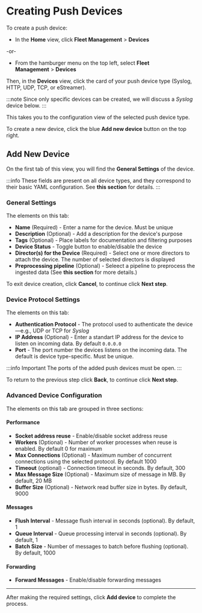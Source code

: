 # Creating Push Devices

To create a push device:

- In the **Home** view, click **Fleet Management**&nbsp;>&nbsp;**Devices**

-or-

- From the hamburger menu on the top left, select **Fleet Management**&nbsp;>&nbsp;**Devices**

Then, in the **Devices** view, click the card of your push device type (Syslog, HTTP, UDP, TCP, or eStreamer).

:::note
Since only specific devices can be created, we will discuss a _Syslog_ device below.
:::

This takes you to the configuration view of the selected push device type.

To create a new device, click the blue **Add new device** button on the top right.

## Add New Device

On the first tab of this view, you will find the **General Settings** of the device.

:::info
These fields are present on all device types, and they correspond to their basic YAML configuration. See <Topic id="devices-overview-config">**this section**</Topic> for details.
:::

### General Settings

The elements on this tab:

- **Name** (Required) - Enter a name for the device. Must be unique
- **Description** (Optional) - Add a description for the device's purpose
- **Tags** (Optional) - Place labels for documentation and filtering purposes
- **Device Status** - Toggle button to enable/disable the device
- **Director(s) for the Device** (Required) - Select one or more directors to attach the device. The number of selected directors is displayed
- **Preprocessing pipeline** (Optional) - Seleect a pipeline to preprocess the ingested data (See <Topic id="normalization">**this section**</Topic> for more details.)

To exit device creation, click **Cancel**, to continue click **Next step**.

### Device Protocol Settings

The elements on this tab:

- **Authentication Protocol** - The protocol used to authenticate the device&mdash;e.g., UDP or TCP for _Syslog_
- **IP Address** (Optional) - Enter a standart IP address for the device to listen on incoming data. By default `0.0.0.0`
- **Port** - The port number the devices listens on the incoming data. The default is device type-specific. Must be unique.

:::info Important
The ports of the added push devices must be open.
:::

To return to the previous step click **Back**, to continue click **Next step**.

### Advanced Device Configuration

The elements on this tab are grouped in three sections:

#### Performance

- **Socket address reuse** - Enable/disable socket address reuse
- **Workers** (Optional) - Number of worker processes when reuse is enabled. By default 0 for maximum
- **Max Connections** (Optional) - Maximum number of concurrent connections using the selected protocol. By default 1000
- **Timeout** (optional) - Connection timeout in seconds. By default, 300
- **Max Message Size** (Optional) - Maximum size of message in MB. By default, 20 MB
- **Buffer Size** (Optional) - Network read buffer size in bytes. By default, 9000

#### Messages

- **Flush Interval** - Message flush interval in seconds (optional). By default, 1
- **Queue Interval** - Queue processing interval in seconds (optional). By default, 1
- **Batch Size** - Number of messages to batch before flushing (optional). By default, 1000

#### Forwarding

- **Forward Messages** - Enable/disable forwarding messages

---

After making the required settings, click **Add device** to complete the process.
